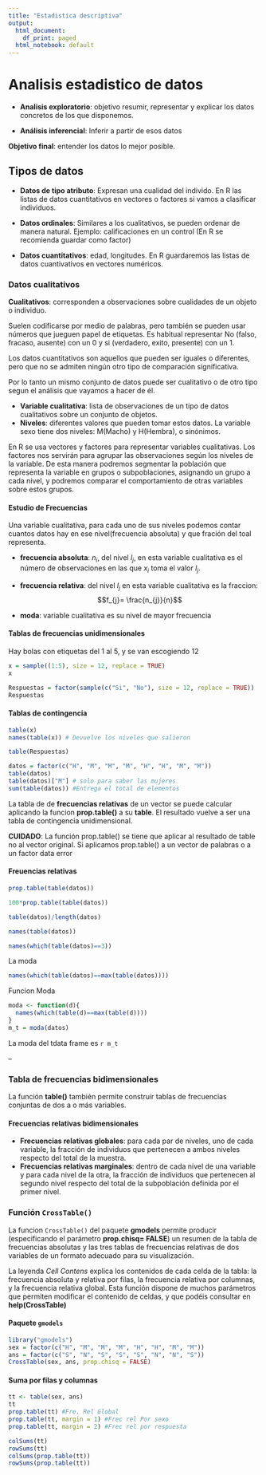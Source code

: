```yaml
---
title: "Estadistica descriptiva"
output:
  html_document:
    df_print: paged
  html_notebook: default
---
```


# Analisis estadistico de datos

* **Analisis exploratorio**: objetivo resumir, representar y explicar los datos concretos de los que disponemos.

* **Análisis inferencial**: Inferir a partir de esos datos

**Objetivo final**: entender los datos lo mejor posible.

## Tipos de datos

* **Datos de tipo atributo**: Expresan una cualidad del individo. En R las listas de datos cuantitativos en vectores o factores si vamos a clasificar individuos.

* **Datos ordinales**: Similares a los cualitativos, se pueden ordenar de manera natural. Ejemplo: calificaciones en un control (En R se recomienda guardar como factor)

* **Datos cuantitativos**: edad, longitudes. En R guardaremos las listas de datos cuantivativos en vectores numéricos.

### Datos cualitativos

**Cualitativos**: corresponden a observaciones sobre cualidades de un objeto o individuo.

Suelen codificarse por medio de palabras, pero también se pueden usar números que jueguen papel de etiquetas.
Es habitual representar No (falso, fracaso, ausente) con un 0 y si (verdadero, exito, presente) con un 1.

Los datos cuantitativos son aquellos que pueden ser iguales o diferentes, pero que no se admiten ningún otro tipo de comparación significativa.

Por lo tanto un mismo conjunto de datos puede ser cualitativo o de otro tipo segun el análisis que vayamos a hacer de él.

* **Variable cualitativa**: lista de observaciones de un tipo de datos cualitativos sobre un conjunto de objetos.
* **Niveles**: diferentes valores que pueden tomar estos datos. La variable sexo tiene dos niveles: M(Macho) y H(Hembra), o sinónimos.

En R se usa vectores y factores para representar variables cualitativas. Los factores nos servirán para agrupar las observaciones según los niveles de la variable. De esta manera podremos segmentar la población que representa la variable en grupos o subpoblaciones, asignando un grupo a cada nivel, y podremos comparar el comportamiento de otras variables sobre estos grupos.

#### Estudio de Frecuencias

Una variable cualitativa, para cada uno de sus niveles podemos contar cuantos datos hay en ese nivel(frecuencia absoluta) y que fración del toal representa.

* **frecuencia absoluta**: $n_{i}$, del nivel $l_{j}$, en esta variable cualitativa es el número de observaciones en las que $x_{i}$ toma el valor $l_{j}$.
* **frecuencia relativa**: del nivel $l_{j}$ en esta variable cualitativa es la fraccion: $$f_{j}= \frac{n_{j}}{n}$$

* **moda**: variable cualitativa es su nivel de mayor frecuencia

#### Tablas de frecuencias unidimensionales

Hay bolas con etiquetas del 1 al 5, y se van escogiendo 12
```r
x = sample((1:5), size = 12, replace = TRUE)
x
```


```r
Respuestas = factor(sample(c("Si", "No"), size = 12, replace = TRUE))
Respuestas
```

#### **Tablas de contingencia**
```r
table(x)
names(table(x)) # Devuelve los niveles que salieron
```

```r
table(Respuestas)

```


```r
datos = factor(c("H", "M", "M", "M", "H", "H", "M", "M"))
table(datos)
table(datos)["M"] # solo para saber las mujeres
sum(table(datos)) #Entrega el total de elementos
```

La tabla de de **frecuencias relativas** de un vector se puede calcular aplicando la funcion **prop.table()** a su **table**. El resultado vuelve a ser una tabla de contingencia unidimensional.

**CUIDADO**: La función prop.table() se tiene que aplicar al resultado de table no al vector original. Si aplicamos prop.table() a un vector de palabras o a un factor data error

#### Freuencias relativas

```r
prop.table(table(datos))
```

```r
100*prop.table(table(datos))
```

```r
table(datos)/length(datos)
```

```r
names(table(datos))
```

```r
names(which(table(datos)==3))
```

La moda
```r
names(which(table(datos)==max(table(datos))))
```

Funcion Moda
```r
moda <- function(d){
  names(which(table(d)==max(table(d))))
}
m_t = moda(datos)
```

La moda del tdata frame es `r m_t`

--

### Tabla de frecuencias bidimensionales
La función **table()** también permite construir tablas de frecuencias conjuntas de dos a o más variables.

#### Frecuencias relativas bidimensionales
* **Frecuencias relativas globales**: para cada par de niveles, uno de cada variable, la fracción de individuos que pertenecen a ambos niveles respecto del total de la muestra.
* **Frecuencias relativas marginales**: dentro de cada nivel de una variable y para cada nivel de la otra, la fracción de individuos que pertenecen al segundo nivel respecto del total de la subpoblación definida por el primer nivel.

### Función `CrossTable()`
La funcion `CrossTable()` del paquete **gmodels** permite producir (especificando el parámetro **prop.chisq= FALSE**) un resumen de la tabla de frecuencias absolutas y las tres tablas de frecuencias relativas de dos variables de un formato adecuado para su visualización.

La leyenda *Cell Contens* explica los contenidos de cada celda de la tabla: la frecuencia absoluta y relativa por filas, la frecuencia relativa por columnas, y la frecuencia relativa global. Esta función dispone de muchos parámetros que permiten modificar el contenido de celdas, y que podéis consultar en **help(CrossTable)**

#### Paquete `gmodels`


```r
library("gmodels")
sex = factor(c("H", "M", "M", "M", "H", "H", "M", "M"))
ans = factor(c("S", "N", "S", "S", "S", "N", "N", "S"))
CrossTable(sex, ans, prop.chisq = FALSE)

```


#### Suma por filas y columnas 

```r
tt <- table(sex, ans)
tt
prop.table(tt) #Fre. Rel Global
prop.table(tt, margin = 1) #Frec rel Por sexo
prop.table(tt, margin = 2) #Frec rel por respuesta

colSums(tt)
rowSums(tt)
colSums(prop.table(tt))
rowSums(prop.table(tt))

```



